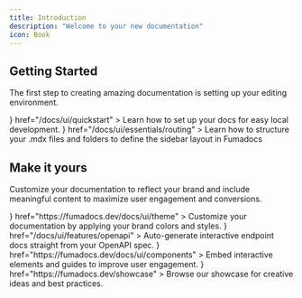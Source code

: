 ```yaml
---
title: Introduction
description: "Welcome to your new documentation"
icon: Book
---
```


## Getting Started

The first step to creating amazing documentation is setting up your editing environment.

<Cards cols={2}>
  <Card
    title="Quickstart"
    icon={<PlayIcon />}
    href="/docs/ui/quickstart"
  >
    Learn how to set up your docs for easy local development.
  </Card>
<Card
  title="Routing"
  icon={<FilesIcon />}
  href="/docs/ui/essentials/routing"
>
  Learn how to structure your .mdx files and folders to define the sidebar layout in Fumadocs
</Card>
</Cards>

## Make it yours

Customize your documentation to reflect your brand and include meaningful content to maximize user engagement and conversions.

<Cards cols={2}>
  <Card
    title="Customize Style"
    icon={<PaletteIcon />}
    href="https://fumadocs.dev/docs/ui/theme"
  >
    Customize your documentation by applying your brand colors and styles.
  </Card>
  <Card
    title="Reference APIs"
    icon={<WebhookIcon />}
    href="/docs/ui/features/openapi"
  >
    Auto-generate interactive endpoint docs straight from your OpenAPI spec.
  </Card>
  <Card
    title="Add Components"
    icon={<PuzzleIcon />}
    href="https://fumadocs.dev/docs/ui/components"
  >
    Embed interactive elements and guides to improve user engagement.
  </Card>
  <Card
    title="Get Inspiration"
    icon={<SparklesIcon />}
    href="https://fumadocs.dev/showcase"
  >
    Browse our showcase for creative ideas and best practices.
  </Card>
</Cards>